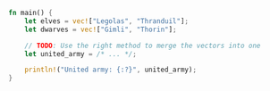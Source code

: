 ```rust
fn main() {
    let elves = vec!["Legolas", "Thranduil"];
    let dwarves = vec!["Gimli", "Thorin"];

    // TODO: Use the right method to merge the vectors into one
    let united_army = /* ... */;

    println!("United army: {:?}", united_army);
}
```